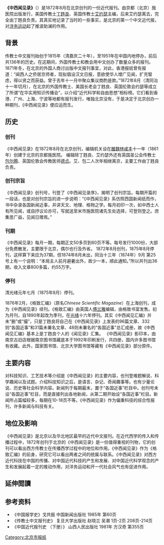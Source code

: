 {{disputed|time=2014-12-13T12:55:26+00:00}}
{{non-free|time=2014-12-13T12:55:26+00:00}}
'''《中西闻见录》'''（{{lang-en|''The Peking Magazine''}}）是1872年8月在北京创刊的一份近代报刊。由京都（北京）施医院出版发行，美国传教士[[丁韪良|丁韪良]]、英国传教士[[艾约瑟|艾约瑟]]主编，后来艾约瑟离去，完全由丁韪良负责。其真实地记录了当时的一些事实，是北京的第一个中文近代报，对[[洋务运动|洋务运动]]起了推波助澜的作用。

== 背景 ==
传教士中文报刊始创于1815年（清嘉庆二十年），至1951年在中国内地停办，前后共136年的历史。在这期间，外国传教士和教会用中文创办了数量众多的报刊。
1871年冬，在北京的外国人商讨出版中文报刊事宜，对此，香港报纸曾有报道：“闻西人之侨居京师者，现拟倡设汉文日报，意欲使华人增广见闻，扩充智虑，得以贤之而获益。曾于去年十一月中聚众集议商酌是款。”1872年8月（清同治十一年切月），在北京的外国传教士、美国长老会丁韪良、英国伦敦会约瑟等成立了所谓“在华实用知识传播会”，以介绍“近代科学和自由思想”相标榜。它们看到香港、广州、上海、宁波等地都有报刊发行，唯独北京没有，于是决定于北京创办一种期刊，《中西闻见录》便应运而生。

== 历史 ==
=== 创刊 ===
《中西闻见录》在1872年8月在北京创刊，编辑机关设在[[雒魏林|雒魏林]][[咸丰|咸丰]]十一年（1861年）创建于北京的京都施医院。 编辑除丁韪良、艾约瑟外还有英国圣公会传教士[[包尔腾|包尔腾]]、英国伦敦会传教医师[[德贞|德贞]]。艾、包二人次年相继离京，主要工作由丁韪良负责。

=== 创刊宗旨 ===
《中西闻见录》创刊号，刊登了《中西闻见录序》，揭明了创刊宗旨。每期开篇的一段话，也是对创刊宗旨的进一步说明：“《中西闻见录》系仿照西国新闻纸而作，书中杂录各国新闻近事，并讲天文、地理、格物之学。每月初印一次，如中西士人有所见闻，或自抒议论亦可，写就送至米市施医院诸先生处选择，可登则登之。庶集思广益，见闻日赠焉。”

=== 刊期 ===
《中西闻见录》每月一期，每期正文50多页到60页不等。每号发行1000份，大部分免费散发，主要限于北京，偶尔也行及外省。 1872年8月创刊，1875年8月停刊，这样算下来应为37期，但1874年8月未出，同治十三年（1874年）9月 第25号上有一个说明：“本局主人前月避暑出外，故少一本，顺此通知。”所以共刊出36期，收入文章800多篇，约55万字。

=== 停刊 ===
清光绪元年七月（1875年8月）停刊。

1876年2月，《格致汇编》（原名''Chinese Scientific Magazine''）在上海创刊，成为《中西闻见录》续刊。《格致汇编》由英国人[[傅兰雅|傅兰雅]]编辑，由格致书室发售。初为月刊，自1890年起改为季刊，在[[光绪|光绪]]十六年停刊。其实《中西闻见汇编》并未“删”或“撮”，只是丁韪良将自己在《中西闻见录》上发表的96篇文章、332则“各国近事”和31篇未署名文章、48则未署名的“各国近事”总汇成册，故《中西闻见汇编》基本上是丁韪良个人的《闻见录》汇集。
《中西闻见录》影印本，由南京古旧店根据南京图书馆藏底本于1992年印刷发行，共四册，国内许多图书馆有收藏。此外，国家图书馆、北京大学图书馆等藏有《中西闻见录》部分原件。

== 主要内容 ==	
对科技知识、工艺技术等介绍是《中西闻见录》的主要内容，也刊登难题解说、科学趣闻以及试题。介绍科技知识之后，是语言、杂记、奇闻趣事等。也有少量论说、历史等社会科学内容。新闻列于每期最末，置于“各国近事”栏目中。创刊号未设“各国近事”栏目，而是直接列出各地新闻，从第二期开始设“各国近事”栏目。新闻所占篇幅较多，每期在10-18页不等。《中西闻见录》作为偏重科技的综合性报刊，许多新闻与科技有关。

== 地位及影响 ==
《中西闻见录》是北京以及华北地区最早的近代中文报刊。在近代西学的传入和传播过程中，1872年创刊于北京的《中西闻见录》是一份值得重视的刊物，它的创刊可以看出西方传教士在传播西学过程中的地位和作用。《中西闻见录》作为《格致汇编》的前身，研究它可以看出两者之间的统属与联系。《中西闻见录》对西方近代科技在中国的传播、对中国近代科技的产生和发展、对中国近代科学观念的产生和发展起着一定的推动作用，对洋务运动和开一代社会风气也有促进作用。

==延伸閲讀==
{{Commons inline|Category:中西聞見錄}}

== 参考资料 ==
{{wikisource}}
* 《中国报学史》戈共振 中国新闻出版社 1985年 第60页
* 《传教士中文报刊史》 复旦大学出版社 赵晓兰 吴潮  1页-2页 208页-214页
* 《中国近代报刊史 （下册）》 山西人民出版社 1981年 方汉奇 第355页

[[Category:北京市报纸|Category:北京市报纸]]